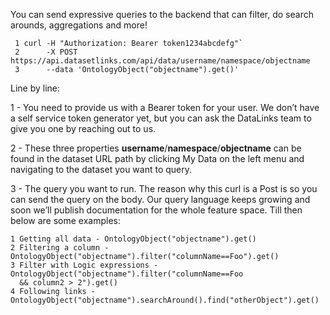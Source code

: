 You can send expressive queries to the backend that can filter, do search arounds, aggregations and more!

```
 1 curl -H "Authorization: Bearer token1234abcdefg"`
 2      -X POST https://api.datasetlinks.com/api/data/username/namespace/objectname
 3      --data 'OntologyObject("objectname").get()'
```

Line by line:

1 - You need to provide us with a Bearer token for your user. We don’t have a self service token generator yet, but you can ask the DataLinks team to give you one by reaching out to us.

2 - These three properties **username**/**namespace**/**objectname** can be found in the dataset URL path by clicking My Data on the left menu and navigating to the dataset you want to query.

3 - The query you want to run. The reason why this curl is a Post is so you can send the query on the body. Our query language keeps growing and soon we’ll publish documentation for the whole feature space. Till then below are some examples:

```
1 Getting all data - OntologyObject("objectname").get()
2 Filtering a column - OntologyObject("objectname").filter("columnName==Foo").get()
3 Filter with Logic expressions - OntologyObject("objectname").filter("columnName==Foo  
  && column2 > 2").get()
4 Following links - OntologyObject("objectname").searchAround().find("otherObject").get()
```